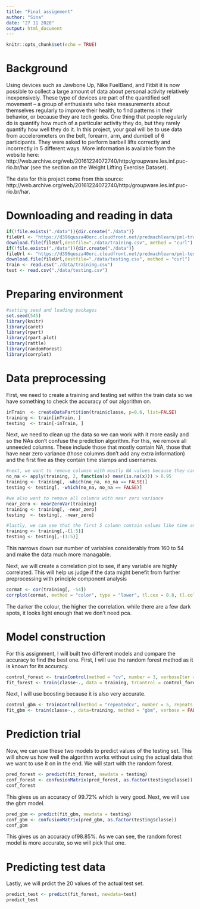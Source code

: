 ```yaml
---
title: "Final assignment"
author: "Sina"
date: "27 11 2020"
output: html_document
---
```


```r
knitr::opts_chunk$set(echo = TRUE)
```

# Background

Using devices such as Jawbone Up, Nike FuelBand, and Fitbit it is now possible to collect a large amount of data about personal activity relatively inexpensively. These type of devices are part of the quantified self movement – a group of enthusiasts who take measurements about themselves regularly to improve their health, to find patterns in their behavior, or because they are tech geeks. One thing that people regularly do is quantify how much of a particular activity they do, but they rarely quantify how well they do it. In this project, your goal will be to use data from accelerometers on the belt, forearm, arm, and dumbell of 6 participants. They were asked to perform barbell lifts correctly and incorrectly in 5 different ways. More information is available from the website here: http://web.archive.org/web/20161224072740/http:/groupware.les.inf.puc-rio.br/har (see the section on the Weight Lifting Exercise Dataset).

The data for this project come from this source: http://web.archive.org/web/20161224072740/http:/groupware.les.inf.puc-rio.br/har. 

# Downloading and reading in data

```r
if(!file.exists("./data")){dir.create("./data")}
fileUrl <- "https://d396qusza40orc.cloudfront.net/predmachlearn/pml-training.csv"
download.file(fileUrl,destfile="./data/training.csv", method = "curl")
if(!file.exists("./data")){dir.create("./data")}
fileUrl <- "https://d396qusza40orc.cloudfront.net/predmachlearn/pml-testing.csv"
download.file(fileUrl,destfile="./data/testing.csv", method = "curl")
train <- read.csv("./data/training.csv")
test <- read.csv("./data/testing.csv")
```

# Preparing environment

```r
#setting seed and loading packages
set.seed(545)
library(knitr)
library(caret)
library(rpart)
library(rpart.plot)
library(rattle)
library(randomForest)
library(corrplot)
```

# Data preprocessing

First, we need to create a training and testing set within the train data so we have something to check the accuracy of our algorithm on. 

```r
inTrain  <- createDataPartition(train$classe, p=0.6, list=FALSE)
training <- train[inTrain, ]
testing  <- train[-inTrain, ]
```

Next, we need to clean up the data so we can work with it more easily and so the NAs don't confuse the prediction algorithm. For this, we remove all unneeded columns. These include those that mostly contain NA, those that have near zero variance (those columns don't add any extra information) and the first five as they contain time stamps and usernames.

```r
#next, we want to remove columsn with mostly NA values because they can interfer with a good model
no_na <- apply(training, 2, function(x) mean(is.na(x))) > 0.95
training <- training[, -which(no_na, no_na == FALSE)]
testing <- testing[, -which(no_na, no_na == FALSE)]

#we also want to remove all columns with near zero variance
near_zero <- nearZeroVar(training)
training <- training[, -near_zero]
testing  <- testing[, -near_zero]

#lastly, we can see that the first 5 column contain values like time and username so we can also remove those
training <- training[,-(1:5)]
testing <- testing[,-(1:5)]
```

This narrows down our number of variables considerably from 160 to 54 and make the data much more managable.

Next, we will create a correlation plot to see, if any variable are highly correlated. This will help us judge if the data might benefit from further preprocessing with principle component analysis

```r
cormat <- cor(training[, -54])
corrplot(cormat, method = "color", type = "lower", tl.cex = 0.8, tl.col = rgb(0,0,0))
```

The darker the colour, the higher the correlation. while there are a few dark spots, it looks light enough that we don't need pca.

# Model construction

For this assignment, I will built two different models and compare the accuracy to find the best one.
First, I will use the random forest method as it is known for its accuracy.

```r
control_forest <- trainControl(method = "cv", number = 3, verboseIter = FALSE)
fit_forest <- train(classe~., data = training, trControl = control_forest, method = "rf")
```

Next, I will use boosting because it is also very accurate.

```r
control_gbm <- trainControl(method = "repeatedcv", number = 5, repeats = 1, verboseIter = FALSE)
fit_gbm <- train(classe~., data=training, method = "gbm", verbose = FALSE)
```

# Prediction trial

Now, we can use these two models to predict values of the testing set. This will show us how well the algorithm works without using the actual data that we want to use it on in the end.
We will start with the random forest.

```r
pred_forest <- predict(fit_forest, newdata = testing)
conf_forest <- confusionMatrix(pred_forest, as.factor(testing$classe))
conf_forest
```

This gives us an accuracy of 99.72% which is very good.
Next, we will use the gbm model.

```r
pred_gbm <- predict(fit_gbm, newdata = testing)
conf_gbm <- confusionMatrix(pred_gbm, as.factor(testing$classe))
conf_gbm
```

This gives us an accuracy of98.85%.
As we can see, the random forest model is more accurate, so we will pick that one.

# Predicting test data

Lastly, we will prdict the 20 values of the actual test set.

```r
predict_test <- predict(fit_forest, newdata=test)
predict_test
```


